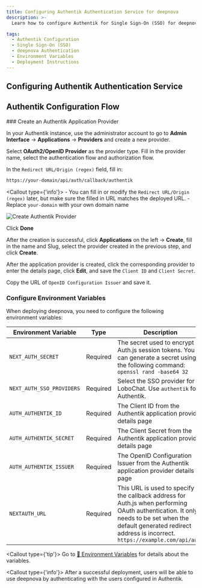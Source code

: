 ```yaml
---
title: Configuring Authentik Authentication Service for deepnova
description: >-
  Learn how to configure Authentik for Single Sign-On (SSO) for deepnova, including creating an application provider, setting environment variables, and deployment instructions.

tags:
  - Authentik Configuration
  - Single Sign-On (SSO)
  - deepnova Authentication
  - Environment Variables
  - Deployment Instructions
---
```


## Configuring Authentik Authentication Service

## Authentik Configuration Flow

<Steps>
  ### Create an Authentik Application Provider

  In your Authentik instance, use the administrator account to go to **Admin Interface** -> **Applications** -> **Providers** and create a new provider.

  Select **OAuth2/OpenID Provider** as the provider type. Fill in the provider name, select the authentication flow and authorization flow.

  In the `Redirect URL/Origin (regex)` field, fill in:

  ```bash
  https://your-domain/api/auth/callback/authentik
  ```

  <Callout type={'info'}>
    - You can fill in or modify the `Redirect URL/Origin (regex)` later, but make sure the filled in
      URL matches the deployed URL. - Replace `your-domain` with your own domain name
  </Callout>

  <Image alt="Create Authentik Provider" inStep src="https://github.com/lobehub/lobe-chat/assets/67304509/4244634e-5f68-48d5-aac0-e5f4b06d1c4b" />

  Click **Done**

  After the creation is successful, click **Applications** on the left -> **Create**, fill in the name and Slug, select the provider created in the previous step, and click **Create**.

  After the application provider is created, click the corresponding provider to enter the details page, click **Edit**, and save the `Client ID` and `Client Secret`.

  Copy the URL of `OpenID Configuration Issuer` and save it.

  ### Configure Environment Variables

  When deploying deepnova, you need to configure the following environment variables:

  | Environment Variable      | Type     | Description                                                                                                                                                                                                         |
  | ------------------------- | -------- | ------------------------------------------------------------------------------------------------------------------------------------------------------------------------------------------------------------------- |
  | `NEXT_AUTH_SECRET`        | Required | The secret used to encrypt Auth.js session tokens. You can generate a secret using the following command: `openssl rand -base64 32`                                                                                 |
  | `NEXT_AUTH_SSO_PROVIDERS` | Required | Select the SSO provider for LoboChat. Use `authentik` for Authentik.                                                                                                                                                |
  | `AUTH_AUTHENTIK_ID`       | Required | The Client ID from the Authentik application provider details page                                                                                                                                                  |
  | `AUTH_AUTHENTIK_SECRET`   | Required | The Client Secret from the Authentik application provider details page                                                                                                                                              |
  | `AUTH_AUTHENTIK_ISSUER`   | Required | The OpenID Configuration Issuer from the Authentik application provider details page                                                                                                                                |
  | `NEXTAUTH_URL`            | Required | This URL is used to specify the callback address for Auth.js when performing OAuth authentication. It only needs to be set when the default generated redirect address is incorrect. `https://example.com/api/auth` |

  <Callout type={'tip'}>
    Go to  [📘 Environment Variables](/docs/self-hosting/environment-variable#Authentik) for details about the variables.
  </Callout>
</Steps>

<Callout type={'info'}>
  After a successful deployment, users will be able to use deepnova by authenticating with the users
  configured in Authentik.
</Callout>
